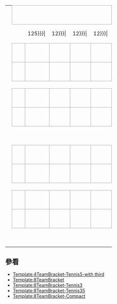 {| class="bracket" cellpadding=0 cellspacing=0 style="font-size: 90%; margin:1em 2em 1em 1em;"
| &nbsp;
| align="center" colspan="5" style="border:1px solid #aaa;" bgcolor=#f2f2f2|'''{{{RD1|半準決賽}}}'''
| colspan=2|
| align="center" colspan="5" style="border:1px solid #aaa;" bgcolor=#f2f2f2|'''{{{RD2|準決賽}}}'''
| colspan=2|
| align="center" colspan="7" style="border:1px solid #aaa;" bgcolor=#f2f2f2|'''{{{RD3|決賽}}}'''

|-
| width=1|&nbsp;
| width=25|&nbsp;
| width={{{team-width|125}}}|&nbsp;
| width={{{score-width|12}}}|&nbsp;
| width={{{score-width|12}}}|&nbsp;
| width={{{score-width|12}}}|&nbsp;
| width=10|&nbsp;
| width=10|&nbsp;
| width=25|&nbsp;
| width={{{team-width|125}}}|&nbsp;
| width={{{score-width|12}}}|&nbsp;
| width={{{score-width|12}}}|&nbsp;
| width={{{score-width|12}}}|&nbsp;
| width=10|&nbsp;
| width=10|&nbsp;
| width=25|&nbsp;
| width={{{team-width|125}}}|&nbsp;
| width={{{score-width|12}}}|&nbsp;
| width={{{score-width|12}}}|&nbsp;
| width={{{score-width|12}}}|&nbsp;

|-
| height="14" |&nbsp;
| align=center bgcolor="#f2f2f2" style="border:1px solid #aaa;"| {{{RD1-seed1|1}}}
| style="border:1px solid #aaa;" bgcolor=#f9f9f9| &nbsp;{{{RD1-team1|&nbsp;}}}
| align=center style="border:1px solid #aaa; border-left: 0px;" bgcolor=#f9f9f9| {{{RD1-score1-1|&nbsp;}}}
| align=center style="border:1px solid #aaa; border-left: 0px;" bgcolor=#f9f9f9| {{{RD1-score1-2|&nbsp;}}}
| align=center style="border:1px solid #aaa; border-left: 0px;" bgcolor=#f9f9f9| {{{RD1-score1-3|&nbsp;}}}
| style="border-width:0 0 2px 0; border-style:solid;border-color:black;"|&nbsp;

|-
| height="7" |
| rowspan="2" align=center bgcolor="#f2f2f2" style="border:1px solid #aaa;"| {{{RD1-seed2|8}}}
| rowspan="2" style="border:1px solid #aaa;" bgcolor=#f9f9f9| &nbsp;{{{RD1-team2|&nbsp;}}}
| rowspan="2" align=center style="border:1px solid #aaa; border-left: 0px;" bgcolor=#f9f9f9| {{{RD1-score2-1|&nbsp;}}}
| rowspan="2" align=center style="border:1px solid #aaa; border-left: 0px;" bgcolor=#f9f9f9| {{{RD1-score2-2|&nbsp;}}}
| rowspan="2" align=center style="border:1px solid #aaa; border-left: 0px;" bgcolor=#f9f9f9| {{{RD1-score2-3|&nbsp;}}}
| rowspan="6" style="border-width:2px 2px 2px 0; border-style:solid;border-color:black;"|&nbsp;

|-
| height="7" |
| rowspan="2" style="border-width:0 0 2px 0; border-style:solid;border-color:black;"|&nbsp;
| rowspan="2" align=center bgcolor="#f2f2f2" style="border:1px solid #aaa;"| {{{RD2-seed1|&nbsp;}}}
| rowspan="2" style="border:1px solid #aaa;" bgcolor=#f9f9f9| &nbsp;{{{RD2-team1|&nbsp;}}}
| rowspan="2" align=center style="border:1px solid #aaa; border-left: 0px;" bgcolor=#f9f9f9| {{{RD2-score1-1|&nbsp;}}}
| rowspan="2" align=center style="border:1px solid #aaa; border-left: 0px;" bgcolor=#f9f9f9| {{{RD2-score1-2|&nbsp;}}}
| rowspan="2" align=center style="border:1px solid #aaa; border-left: 0px;" bgcolor=#f9f9f9| {{{RD2-score1-3|&nbsp;}}}
| rowspan="2" style="border-width:0 0 2px 0; border-style:solid;border-color:black;"|&nbsp;

|-
| height="7" |
| colspan="5" rowspan="2" align="center"| {{{group1|}}}

|-
| height="7" |
| rowspan="2" style="border-width:2px 0 0 0; border-style:solid;border-color:black;"|&nbsp;
| rowspan="2" align=center bgcolor="#f2f2f2" style="border:1px solid #aaa;"| {{{RD2-seed2|&nbsp;}}}
| rowspan="2" style="border:1px solid #aaa;" bgcolor=#f9f9f9| &nbsp;{{{RD2-team2|&nbsp;}}}
| rowspan="2" align=center style="border:1px solid #aaa; border-left: 0px;" bgcolor=#f9f9f9| {{{RD2-score2-1|&nbsp;}}}
| rowspan="2" align=center style="border:1px solid #aaa; border-left: 0px;" bgcolor=#f9f9f9| {{{RD2-score2-2|&nbsp;}}}
| rowspan="2" align=center style="border:1px solid #aaa; border-left: 0px;" bgcolor=#f9f9f9| {{{RD2-score2-3|&nbsp;}}}
| rowspan="10" style="border-width:2px 2px 2px 0; border-style:solid;border-color:black;"|&nbsp;

|-
| height="7" |
| rowspan="2" align=center bgcolor="#f2f2f2" style="border:1px solid #aaa;"| {{{RD1-seed3|4}}}
| rowspan="2" style="border:1px solid #aaa;" bgcolor=#f9f9f9| &nbsp;{{{RD1-team3|&nbsp;}}}
| rowspan="2" align=center style="border:1px solid #aaa; border-left: 0px;" bgcolor=#f9f9f9| {{{RD1-score3-1|&nbsp;}}}
| rowspan="2" align=center style="border:1px solid #aaa; border-left: 0px;" bgcolor=#f9f9f9| {{{RD1-score3-2|&nbsp;}}}
| rowspan="2" align=center style="border:1px solid #aaa; border-left: 0px;" bgcolor=#f9f9f9| {{{RD1-score3-3|&nbsp;}}}

|-
| height="7" |

|-
| height="14" |&nbsp;
| align=center bgcolor="#f2f2f2" style="border:1px solid #aaa;"| {{{RD1-seed4|5}}}
| style="border:1px solid #aaa;" bgcolor=#f9f9f9| &nbsp;{{{RD1-team4|&nbsp;}}}
| align=center style="border:1px solid #aaa; border-left: 0px;" bgcolor=#f9f9f9| {{{RD1-score4-1|&nbsp;}}}
| align=center style="border:1px solid #aaa; border-left: 0px;" bgcolor=#f9f9f9| {{{RD1-score4-2|&nbsp;}}}
| align=center style="border:1px solid #aaa; border-left: 0px;" bgcolor=#f9f9f9| {{{RD1-score4-3|&nbsp;}}}
| style="border-width:2px 0 0 0; border-style:solid;border-color:black;"|&nbsp;

|-
| height="14" colspan="2" |
| colspan="12" rowspan="2"|&nbsp;
| style="border-width:0 0 2px 0; border-style:solid;border-color:black;"|&nbsp;
| align=center bgcolor="#f2f2f2" style="border:1px solid #aaa;"| {{{RD3-seed1|&nbsp;}}}
| style="border:1px solid #aaa;" bgcolor=#f9f9f9| &nbsp;{{{RD3-team1|&nbsp;}}}
| align=center style="border:1px solid #aaa; border-left: 0px;" bgcolor=#f9f9f9| {{{RD3-score1-1|&nbsp;}}}
| align=center style="border:1px solid #aaa; border-left: 0px;" bgcolor=#f9f9f9| {{{RD3-score1-2|&nbsp;}}}
| align=center style="border:1px solid #aaa; border-left: 0px;" bgcolor=#f9f9f9| {{{RD3-score1-3|&nbsp;}}}

|-
| height="14" colspan="2" |
| style="border-width:2px 0 0 0; border-style:solid;border-color:black;"|&nbsp;
| align=center bgcolor="#f2f2f2" style="border:1px solid #aaa;"| {{{RD3-seed2|&nbsp;}}}
| style="border:1px solid #aaa;" bgcolor=#f9f9f9| &nbsp;{{{RD3-team2|&nbsp;}}}
| align=center style="border:1px solid #aaa; border-left: 0px;" bgcolor=#f9f9f9| {{{RD3-score2-1|&nbsp;}}}
| align=center style="border:1px solid #aaa; border-left: 0px;" bgcolor=#f9f9f9| {{{RD3-score2-2|&nbsp;}}}
| align=center style="border:1px solid #aaa; border-left: 0px;" bgcolor=#f9f9f9| {{{RD3-score2-3|&nbsp;}}}

|-
| height="14"|&nbsp;
| align=center bgcolor="#f2f2f2" style="border:1px solid #aaa;"| {{{RD1-seed5|3}}}
| style="border:1px solid #aaa;" bgcolor=#f9f9f9| &nbsp;{{{RD1-team5|&nbsp;}}}
| align=center style="border:1px solid #aaa; border-left: 0px;" bgcolor=#f9f9f9| {{{RD1-score5-1|&nbsp;}}}
| align=center style="border:1px solid #aaa; border-left: 0px;" bgcolor=#f9f9f9| {{{RD1-score5-2|&nbsp;}}}
| align=center style="border:1px solid #aaa; border-left: 0px;" bgcolor=#f9f9f9| {{{RD1-score5-3|&nbsp;}}}
| style="border-width:0 0 2px 0; border-style:solid;border-color:black;"|&nbsp;

|-
| height="7" |
| rowspan="2" align=center bgcolor="#f2f2f2" style="border:1px solid #aaa;"| {{{RD1-seed6|6}}}
| rowspan="2" style="border:1px solid #aaa;" bgcolor=#f9f9f9| &nbsp;{{{RD1-team6|&nbsp;}}}
| rowspan="2" align=center style="border:1px solid #aaa; border-left: 0px;" bgcolor=#f9f9f9| {{{RD1-score6-1|&nbsp;}}}
| rowspan="2" align=center style="border:1px solid #aaa; border-left: 0px;" bgcolor=#f9f9f9| {{{RD1-score6-2|&nbsp;}}}
| rowspan="2" align=center style="border:1px solid #aaa; border-left: 0px;" bgcolor=#f9f9f9| {{{RD1-score6-3|&nbsp;}}}
| rowspan="6" style="border-width:2px 2px 2px 0; border-style:solid;border-color:black;"|&nbsp;

|-
| height="7" |
| rowspan="2" style="border-width:0 0 2px 0; border-style:solid;border-color:black;"|
| rowspan="2" align=center bgcolor="#f2f2f2" style="border:1px solid #aaa;"| {{{RD2-seed3|&nbsp;}}}
| rowspan="2" style="border:1px solid #aaa;" bgcolor=#f9f9f9| &nbsp;{{{RD2-team3|&nbsp;}}}
| rowspan="2" align=center style="border:1px solid #aaa; border-left: 0px;" bgcolor=#f9f9f9| {{{RD2-score3-1|&nbsp;}}}
| rowspan="2" align=center style="border:1px solid #aaa; border-left: 0px;" bgcolor=#f9f9f9| {{{RD2-score3-2|&nbsp;}}}
| rowspan="2" align=center style="border:1px solid #aaa; border-left: 0px;" bgcolor=#f9f9f9| {{{RD2-score3-3|&nbsp;}}}

|-
| height="7" |
| colspan="5" rowspan="2" align="center"| {{{group2|}}}

|-
| height="7" |
| rowspan="2" style="border-width:2px 0 0 0; border-style:solid;border-color:black;"|&nbsp;
| rowspan="2" align=center bgcolor="#f2f2f2" style="border:1px solid #aaa;"| {{{RD2-seed4|&nbsp;}}}
| rowspan="2" style="border:1px solid #aaa;" bgcolor=#f9f9f9| &nbsp;{{{RD2-team4|&nbsp;}}}
| rowspan="2" align=center style="border:1px solid #aaa; border-left: 0px;" bgcolor=#f9f9f9| {{{RD2-score4-1|&nbsp;}}}
| rowspan="2" align=center style="border:1px solid #aaa; border-left: 0px;" bgcolor=#f9f9f9| {{{RD2-score4-2|&nbsp;}}}
| rowspan="2" align=center style="border:1px solid #aaa; border-left: 0px;" bgcolor=#f9f9f9| {{{RD2-score4-3|&nbsp;}}}
| rowspan="2" style="border-width:2px 0 0 0; border-style:solid;border-color:black;"|&nbsp;
| rowspan="2"|&nbsp;
| align="center" rowspan="2" colspan="5" style="border:1px solid #aaa;" bgcolor=#f2f2f2|'''{{{3rd|季軍戰}}}'''

|-
| height="7" |
| rowspan="2" align=center bgcolor="#f2f2f2" style="border:1px solid #aaa;"| {{{RD1-seed7|2}}}
| rowspan="2" style="border:1px solid #aaa;" bgcolor=#f9f9f9| &nbsp;{{{RD1-team7|&nbsp;}}}
| rowspan="2" align=center style="border:1px solid #aaa; border-left: 0px;" bgcolor=#f9f9f9| {{{RD1-score7-1|&nbsp;}}}
| rowspan="2" align=center style="border:1px solid #aaa; border-left: 0px;" bgcolor=#f9f9f9| {{{RD1-score7-2|&nbsp;}}}
| rowspan="2" align=center style="border:1px solid #aaa; border-left: 0px;" bgcolor=#f9f9f9| {{{RD1-score7-3|&nbsp;}}}

|-
| height="7" |

|-
| height="14" |&nbsp;
| align=center bgcolor="#f2f2f2" style="border:1px solid #aaa;"| {{{RD1-seed8|7}}}
| style="border:1px solid #aaa;" bgcolor=#f9f9f9| &nbsp;{{{RD1-team8|&nbsp;}}}
| align=center style="border:1px solid #aaa; border-left: 0px;" bgcolor=#f9f9f9| {{{RD1-score8-1|&nbsp;}}}
| align=center style="border:1px solid #aaa; border-left: 0px;" bgcolor=#f9f9f9| {{{RD1-score8-2|&nbsp;}}}
| align=center style="border:1px solid #aaa; border-left: 0px;" bgcolor=#f9f9f9| {{{RD1-score8-3|&nbsp;}}}
| style="border-width:2px 0 0 0; border-style:solid;border-color:black;"|&nbsp;
| colspan="8"|&nbsp;
| align=center bgcolor="#f2f2f2" style="border:1px solid #aaa;"| {{{3rd-seed1|}}}
| style="border:1px solid #aaa;" bgcolor=#f9f9f9| &nbsp;{{{3rd-team1|}}}
| align=center style="border:1px solid #aaa; border-left: 0px;" bgcolor=#f9f9f9| {{{3rd-score1-1|&nbsp;}}}
| align=center style="border:1px solid #aaa; border-left: 0px;" bgcolor=#f9f9f9| {{{3rd-score1-2|&nbsp;}}}
| align=center style="border:1px solid #aaa; border-left: 0px;" bgcolor=#f9f9f9| {{{3rd-score1-3|&nbsp;}}}

|-
| colspan="15"|&nbsp;
| align=center bgcolor="#f2f2f2" style="border:1px solid #aaa;"| {{{3rd-seed2|}}}
| style="border:1px solid #aaa;" bgcolor=#f9f9f9| &nbsp;{{{3rd-team2|}}}
| align=center style="border:1px solid #aaa; border-left: 0px;" bgcolor=#f9f9f9| {{{3rd-score2-1|&nbsp;}}}
| align=center style="border:1px solid #aaa; border-left: 0px;" bgcolor=#f9f9f9| {{{3rd-score2-2|&nbsp;}}}
| align=center style="border:1px solid #aaa; border-left: 0px;" bgcolor=#f9f9f9| {{{3rd-score2-3|&nbsp;}}}
|}<noinclude>
{{template doc}}
==參看==
* [[Template:4TeamBracket-Tennis5-with third]]
* [[Template:8TeamBracket]]
* [[Template:8TeamBracket-Tennis3]]
* [[Template:8TeamBracket-Tennis35]]
* [[Template:8TeamBracket-Compact]]

[[Category:8队对阵形势图模板|{{PAGENAME}}]]
</noinclude>